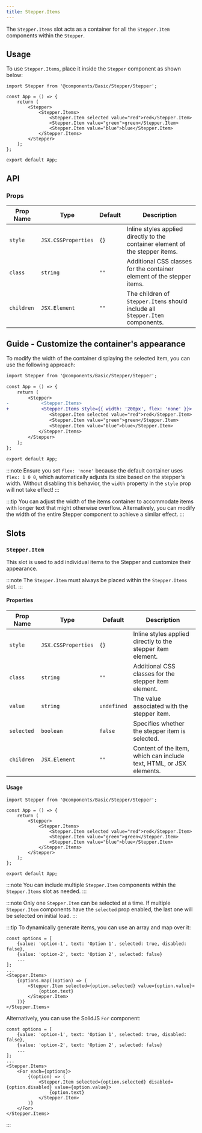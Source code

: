 ```yaml
---
title: Stepper.Items
---
```

The `Stepper.Items` slot acts as a container for all the `Stepper.Item` components within the `Stepper`.

## Usage

To use `Stepper.Items`, place it inside the `Stepper` component as shown below:

```tsx
import Stepper from '@components/Basic/Stepper/Stepper';

const App = () => {
    return (
        <Stepper>
            <Stepper.Items>
                <Stepper.Item selected value="red">red</Stepper.Item>
                <Stepper.Item value="green">green</Stepper.Item>
                <Stepper.Item value="blue">blue</Stepper.Item>
            </Stepper.Items>
        </Stepper>
    );
};

export default App;
```

## API

### Props

| Prop Name | Type                | Default | Description                                                                                     |
|-----------|---------------------|---------|-------------------------------------------------------------------------------------------------|
| `style`   | `JSX.CSSProperties` | `{}`    | Inline styles applied directly to the container element of the stepper items.               |
| `class`   | `string`            | `""`    | Additional CSS classes for the container element of the stepper items.                      |
| `children`| `JSX.Element`       | `""`    | The children of `Stepper.Items` should include all `Stepper.Item` components.              |

## Guide - Customize the container's appearance

To modify the width of the container displaying the selected item, you can use the following approach:

```diff lang="tsx"
import Stepper from '@components/Basic/Stepper/Stepper';

const App = () => {
    return (
        <Stepper>
-            <Stepper.Items>
+            <Stepper.Items style={{ width: '200px', flex: 'none' }}>
                <Stepper.Item selected value="red">red</Stepper.Item>
                <Stepper.Item value="green">green</Stepper.Item>
                <Stepper.Item value="blue">blue</Stepper.Item>
            </Stepper.Items>
        </Stepper>
    );
};

export default App;
```

:::note
Ensure you set `flex: 'none'` because the default container uses `flex: 1 0 0`, which automatically adjusts its size based on the stepper's width. Without disabling this behavior, the `width` property in the `style` prop will not take effect!
:::

:::tip
You can adjust the width of the items container to accommodate items with longer text that might otherwise overflow. Alternatively, you can modify the width of the entire Stepper component to achieve a similar effect.
:::

## Slots

### `Stepper.Item`

This slot is used to add individual items to the Stepper and customize their appearance.

:::note
The `Stepper.Item` must always be placed within the `Stepper.Items` slot.
:::

#### Properties

| Prop Name        | Type                | Default     | Description                                                                                     |
|-------------------|---------------------|-------------|-------------------------------------------------------------------------------------------------|
| `style`          | `JSX.CSSProperties` | `{}`        | Inline styles applied directly to the stepper item element.                                     |
| `class`          | `string`            | `""`        | Additional CSS classes for the stepper item element.                                            |
| `value`          | `string`            | `undefined` | The value associated with the stepper item.                                                    |
| `selected`       | `boolean`           | `false`     | Specifies whether the stepper item is selected.                                                |
| `children`       | `JSX.Element`       | `""`        | Content of the item, which can include text, HTML, or JSX elements.                             |

#### Usage

```tsx
import Stepper from '@components/Basic/Stepper/Stepper';

const App = () => {
    return (
        <Stepper>
            <Stepper.Items>
                <Stepper.Item selected value="red">red</Stepper.Item>
                <Stepper.Item value="green">green</Stepper.Item>
                <Stepper.Item value="blue">blue</Stepper.Item>
            </Stepper.Items>
        </Stepper>
    );
};

export default App;
```

:::note
You can include multiple `Stepper.Item` components within the `Stepper.Items` slot as needed.
:::

:::note
Only one `Stepper.Item` can be selected at a time. If multiple `Stepper.Item` components have the `selected` prop enabled, the last one will be selected on initial load.
:::

:::tip
To dynamically generate items, you can use an array and map over it:

```tsx
const options = [
    {value: 'option-1', text: 'Option 1', selected: true, disabled: false},
    {value: 'option-2', text: 'Option 2', selected: false}
    ...
];
...
<Stepper.Items>
    {options.map((option) => (
        <Stepper.Item selected={option.selected} value={option.value}>
            {option.text}
        </Stepper.Item>
    ))}
</Stepper.Items>
```

Alternatively, you can use the SolidJS `For` component:

```tsx
const options = [
    {value: 'option-1', text: 'Option 1', selected: true, disabled: false},
    {value: 'option-2', text: 'Option 2', selected: false}
    ...
];
...
<Stepper.Items>
    <For each={options}>
        {(option) => (
            <Stepper.Item selected={option.selected} disabled={option.disabled} value={option.value}>
                {option.text}
            </Stepper.Item>
        )}
    </For>
</Stepper.Items>
```
:::
